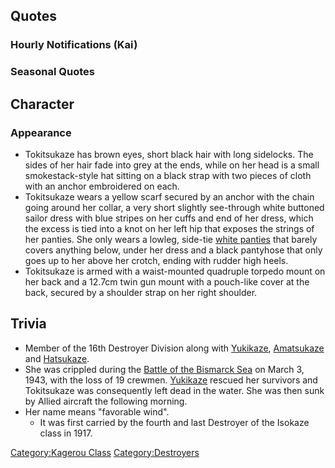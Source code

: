 {{ShipPageHeader}}

==Quotes==
{{ShipQuotes
|Introduction = 陽炎型駆逐艦十番艦。時津風……出るよ。
|Introduction/En = Kagerou-class Destroyer tenth ship. Tokitsukaze... has arrived!

|Library = 陽炎型十番艦の時津風だよ。<br>雪風、初風、天津風とで第十六駆逐隊を編成、仲良く色々と頑張ったんだよ。<br>二水戦にもいたんだよ、ほんとほんと。でも、制海権の無い海は…ちょっと嫌かなーって。
|Library/En = Tenth Kagerou-class Destroyer, Tokitsukaze.<br>I worked hard in the 16th Destroyer Division with my friends Yukikaze, Hatsukaze, and Amatsukaze.<br>I was also in the 2nd Torpedo Squadron you know, really, really.  But...an uncontrolled sea seems...kinda unpleasant.
|Library/Note = The previous translation is wrong. Tokitsukaze was NOT in two Destroyer Divisions, she was in 2nd Torpedo Squadron which the 16th Destroyer Division was a part of.

|Secretary 1 = この風、どうかなぁ？
|Secretary 1/En = This wind, how is it?

|Secretary 2 = んー？なになに？何したいの？
|Secretary 2/En = Nn? What, what? What is it?

|Secretary 3 = なあにい雪風、やめてよぅ。ん？…あれ…司令、何してんのさ。叩くよ。
|Secretary 3/En = What is it, Yukikaze, stop it. Eh? ...Huh... Commander, what are you doing? I'll hit you.

|Idle = しれー、しれぇー！、しれぇーってばー！ねー！、おーい、きこえてないのー？ぅおーい！
|Idle/En = Commander, Commander! Commaaandeer! Hey! Hey, can't you hear me? Hey!

|Secretary Married = しれぇー雪風見なかったー?んー、そうっじゃあ司令で良いや、へいっ　へーいっ！
|Secretary Married/En = Commander, have you seen Yukikaze? Hmm, is that so. Then, you're fine as well! Hey~ Hey~

|Wedding = しれぇーどうしたの？初風探してるの？違う？天津風？それも違う？じゃ誰？えっ？ああ、あたしぃ？な、なんでぇー？えっと、えーっとぉ…ありがとう♪
|Wedding/En = Commander, what's the matter? Are you looking for Hatsukaze? Wrong? Amatsukaze? That's wrong too? Then who? Huh? Ah, me? W-why? Err, err... Thanks♪

|Looking At Scores = しれー、成績見るの？時津風も見る見る！
|Looking At Scores/En = Commander, looking at scores?  Tokitsukaze also wanna look, wanna look!

|Joining A Fleet = いい？雪風、先に行くよ！
|Joining A Fleet/En = Ready? Yukikaze, I'm going ahead!

|Equipment 1 = ふぁい！有り難いな！
|Equipment 1/En = Fuai! Thanks!

|Equipment 2 = ふふん、嬉しい嬉しい！
|Equipment 2/En = Fufun, I'm happy, happy!

|Equipment 3 = ほうほう、ふむふむ！
|Equipment 3/En = Hm hm, fumu fumu!

|Supply = 嬉しい嬉しい、ありがとう。
|Supply/En = I'm glad, I'm glad, thanks.

|Docking Minor = はぁ。ちょっと汚れを落としたいな。
|Docking Minor/En = Haa. I want to clean up a bit.
|Docking Minor/Note = Paraphrasing to remove literal translation awkwardness.

|Docking Major = お風呂に浸かるよー。ごめーん。
|Docking Major/En = Going to soak in the bath. Sorry-.

|Docking Complete = しれー、修理が終わったって！
|Docking Complete/En = Sir, my repair is done!

|Construction = しれー、新しい船が出来たって。
|Construction/En = Commander, they said a new ship is done.

|Returning From Sortie = はーぁ、疲れた疲れたー。艦隊戻りまーす。
|Returning From Sortie/En = Haaa, tired, tired~.  The fleet has returned.

|Starting A Sortie = いよいよ第十六駆逐隊の出番かな！
|Starting A Sortie/En = It is finally time for the 16thDesDiv to shine!

|Battle Start = さーあ、始めちゃいますか！
|Battle Start/En = Well, let's start then!

|Attack = 打ち方、はーじめー！
|Attack/En = Striking, begin!

|Night Battle = 第十六駆逐隊、突撃します！
|Night Battle/En = 16th Destroyer Division, charge!

|Night Attack = さぁ、叩くよ！
|Night Attack/En = Now, hit!

|MVP = ほうほう、時津風が一番かぁ。いいかもね、いいかも！
|MVP/En = Hou hou, so Tokitsukaze is first, huh.  That's good, pretty good!

|Minor Damage 1 = やだぁーもうー
|Minor Damage 1/En = Oh no, ugh.

|Minor Damage 2 = 避けれなかったぁ痛ったったぁ
|Minor Damage 2/En = I couldn't dodge. Ouch-ch

|Major Damage = 無理な作戦は嫌だー、すごく嫌ー
|Major Damage/En = I ha-te unreasonable operations, I really ha-te them.

|Sunk = また…一番最初か…いいけど…雪風、初風、天津風…ま、た…ね…
|Sunk/En = I'm... first again, huh... that's okay... Yukikaze, Hatsukaze, Amatsukaze... See, you... again...
}}

===Hourly Notifications (Kai)===
{{Shiphourly
| 00JP = しれー、午前零時ですよー！あのー……しれー？ 何してんのー？
| 00EN = Commander, it's 00:00! Um... commander? What are you doing?
| 00Note = 
| 01JP = まるひとまるまる。しれー、真夜中に何してんのー？わたしにも見せてよ！
| 01EN = 01:00. Commander, what are you doing in midnight? Let me see it too!
| 01Note = 
| 02JP = まるふたまるまる。しれー、わたしに隠し事とかよくない。よくないなぁ～！
| 02EN = 02:00. Commander, keeping secrets from me is not good. Not goooood!
| 02Note = 
| 03JP = まるさんまるまる。しれーと格闘戦すると疲れるー……。最後まで隠し通すなんて……。
| 03EN = 03:00. Fighting with commander is really tiring... To think he's hiding it until the end...
| 03Note = 
| 04JP = まるよんまるまる。まぁいいや。後で雪風たちと一緒に、しれーが寝たら探ろーっと。
| 04EN = 04:00. Whatever. I'll look for it with Yukikaze and the others later, when Commander is asleep.
| 04Note = 
| 05JP = まるごーまるまる。しれー、朝です！すっかりすっかり朝！
| 05EN = 05:00. Commander, it's morning! Totally, totally morning!
| 05Note = 
| 06JP = まるろくまるまる。しれー、朝ご飯作って―！……え、できない？うそ、んなバカな。
| 06EN = 06:00. Commander, make breakfast please! ...eeh, you can't? Liar, you can't be.
| 06Note = 
| 07JP = まるななまるまる。じゃあ仕方ないです。間宮さんとこ行きましょ、しれー！
| 07EN = 07:00. Well, it can't be helped. Let's go together to Mamiya's place, commander!
| 07Note = 
| 08JP = まるはちまるまる。間宮は朝食、おいしーよねー。わたし？無理無理。よゆーで。
| 08EN = 08:00. Mamiya's breakfast delicious. Me? Impossible, totally.
| 08Note = 
| 09JP = まるきゅーまるまる。さーそろそろ雪風たちを呼んで出撃しますかー！出撃、出撃♪
| 09EN = 09:00. Now then, I should probably call Yukikaze and others for sortie! Sortie, sortie♪
| 09Note = 
| 10JP = ひとまるまるまる。天津風の吹き流し、気になるよねー。……え、ならない？……そう。
| 10EN = 10:00. Amatsukaze's windsock, doesn't it make you curious~? ...eh, it doesn't? ...I see.
| 10Note = 
| 11JP = ひとひとまるまる。しれー、お昼は何にするー？どこに行くー？カレーもいいかなー。
| 11EN = 11:00. Commander, what are you gonna eat for lunch? Where are you going? Curry is good too.
| 11Note = 
| 12JP = ひっとふったまっるまっる。ふふー♪しっれーとお昼のカレー♪いいねいいねー、満足満足ー♪
| 12EN = 12:00. Fufu♪ Afternoon curry with Commander♪ Rice nice, satisfied satisfied♪
| 12Note = 
| 13JP = ひとさんまるまる。おなか一杯になるとさー、ボーっとしたくならなーい？なるよねー。
| 13EN = 13:00. When your stomach is full, don't you just want to laze around? You do become like that huh~.
| 13Note = 
| 14JP = ひとよんまるまる。しれー、雪風見なかったー？すぐいなくなるんだよなー。
| 14EN = 14:00. Commander, did you see Yukikaze? She disappeared really fast.
| 14Note = 
| 15JP = ひとごーまるまる。しれー、おやつの時間だよー。おっやつー♪何食べる？わたしはねー……。
| 15EN = 15:00. Commander, it's time for a snack. Snack♪ What do you want to eat? I want...
| 15Note = 
| 16JP = ひっとろっくまるまる。初風と天津風ってさー、変わってるよねー。ねー？わたしは、フツーじゃん？
| 16EN = 16:00. Hatsukaze and Amatsukaze have changed. Right? I'm still normal, right?
| 16Note = 
| 17JP = ひとななまるまる。しれー、夕焼け夕焼け！ いいよねーこの時間。割と好き。
| 17EN = 17:00. Commander, sunset sunset! Isn't it nice, this time of day. I'm pretty fond of it.
| 17Note = 
| 18JP = ひとはちまるまる。わーい、夕食の時間だー！しれー、何食べに行くー？ねー♪
| 18EN = 18:00. Commander, time for dinner! Commander, what do you want to go eat? Hey♪
| 18Note = 
| 19JP = ひときゅーまるまる。え？しれーが作るってー？大丈夫かなー……。手伝おうかー？
| 19EN = 19:00. Eh? Commander is making dinner? I wonder if it's alright... Do you need help?
| 19Note = 
| 20JP = ふたまるまるまる。あ、しれーがつくった夕食、おいしーじゃん！明日も作ってー！
| 20EN = 20:00. The Commander's handmade dinner, delicious! Cook again tomorrow!
| 20Note = 
| 21JP = ふたひとまるまる。ちょっと雪風んとこいってくるー！や、別に用事無いけど。
| 21EN = 21:00. I'm going to Yukikaze's place for a while. Nah, I don't really have anything I need to do there.
| 21Note = 
| 22JP = しれー、ふたふたまるまるだよー。もうすっかり夜だねー。もう寝ちゃおっか―……。
| 22EN = Commander, it's 22:00. It's totally night. Time to sleep...
| 22Note = 
| 23JP = ふたさんまるまる……。大丈夫！時報任務中だからね！ねましぇん！タブンね！
| 23EN = 23:00... I'm fine! Since I'm on time announcement duty! I'm not gonna sleep! Maybe!
| 23Note = 
}}

===Seasonal Quotes===
{{Shipquoteseasonal
|SecondAnniversary2015 = しれー、二周年だって、早いねー、わたしもビックリだよー。良かったね 
|SecondAnniversary2015_EN = Hey Commaaand~ It’s been two years! That was fast! I was surprised too! I’m so glad, y'know~ 
|SecondAnniversary2015_Clip = {{Audio|file=Tokitsukaze_Second_Anniversary.ogg}}
|SecondAnniversary2015_Note =

|RainySeason2015 = 雨の季節はやだね～、なんか嫌～。…そんな時はぁ、しれーの頭にでも登るかぁ～っ！がーるる～っ♪
|RainySeason2015_EN = I don't like the rainy season~ It's unpleasant~. At times like this, I'll just climb at the commander's head! Garuru~
|RainySeason2015_Clip = {{Audio|file=Tokitsukaze_Rainy_Season_2015.ogg}}
|RainySeason2015_Note = ''Garuru'' is a little wolf's growling sound.

|EarlySummer2015 = しれー、そろそろ夏だね。今年の夏は雪風たちと泳ぎに行こうよ。ねー、ねーー！
|EarlySummer2015_EN = Commanderrrr! It's almost summertime! Let's go swimming with Yukikaze this summer. Okay? Okayyyy????
|EarlySummer2015_Clip = {{Audio|file=Tokitsukaze_Early_Summer_2015.ogg}}
|EarlySummer2015_Note = 

|MidSummer2015 = しれぇー！夏だよ！海に行こう！出撃じゃなくてさぁ！ほーら、早く早く早くー！
|MidSummer2015_EN = Commander! It's summer! Let's go to the sea! Not on a sortie, you know! Come on, quickly, quickly, quickly-!
|MidSummer2015_Clip = {{Audio|file=Tokitsukaze_Mid-Summer_2015_Secretary_1.ogg}}
|MidSummer2015_Note =

|Christmas2015 = しれー、クリスマス！このケーキ、うっまーい！しれーも食べる？ほら、あーーん！
|Christmas2015_EN = Commander ~ It's Christmas! This cake is so gooood ~! You want some too? Here, ah...
|Christmas2015_Clip = {{Audio|file=Tokitsukaze_Christmas_2015.ogg}}
|Christmas2015_Note =

|EndofYear2015 = もう年末だよ～。一年って早いよね、ホント。へ？大掃除？あたしも？何で？
|EndofYear2015_EN = It's already the end of year~. A single year sure passes by quickly, really. Eh? New Year's Eve cleaning? Me too? Why?
|EndofYear2015_Clip = {{Audio|file=Tokitsukaze_End_of_Year_2015.ogg}} 
|EndofYear2015_Note =

|NewYear2016 = しれー、明けましておめでとう！今年もよろしくね！うむ？おみくじ引く~？
|NewYear2016_EN = Commander, Happy New Year! Take care of me this year too! Humu? We're going to pull fortunes?
|NewYear2016_Clip = {{Audio|file=Tokitsukaze_New_Year_2016.ogg}}
|NewYear2016_Note = 

|Valentine2016 = しれーチョコあげるー。え、いらないってー？んな馬鹿な…食ーべるのー！えーい！
|Valentine2016_EN = Commander, I'll give you chocolate. Eh, you don't want it? That's nonsense. You'll eat it! Eei!
|Valentine2016_Clip = {{Audio|file=Tokitsukaze_Valentine_2016.ogg}}
|Valentine2016_Note = 

|WhiteDay2016 = チョコのお返しは？司令？へ？無いって？んなばかな。うふ！？ほら、あるじゃん！
|WhiteDay2016_EN = Where's my return sweets? Commander? Eh? There is none? That's impossible. Oh! See look, you do have it!
|WhiteDay2016_Clip = {{Audio|file=Tokitsukaze White Day 2016.ogg}}
|WhiteDay2016_Note = 

|ThirdAnniversary2016 = しれー、今日は特別な記念日じゃん？おめでとうしれー！しれー！！しれー！！！
|ThirdAnniversary2016_EN = Commander, it's a special anniversary, isn't it? Congrats, Commander! Commander!! Commander!!!
|ThirdAnniversary2016_Clip = {{Audio|file=Tokitsukaze_Third_Anniversary.ogg}}
|ThirdAnniversary2016_Note = 

|RainySeason2016 = 雨の季節はやだね～、なんか嫌～。…そんな時はぁ、しれーの頭にでも登るかぁ～っ！がーるる～っ♪
|RainySeason2016_EN = I hate the rainy season~ I just hate it~. ....At times like this, I'll just climb up the Commander's head! Garuru~
|RainySeason2016_Clip = {{Audio|file=Tokitsukaze Rainy Season 2015.ogg}}
|RainySeason2016_Note = ''From [[Seasonal/Rainy Season 2015|Rainy Season 2015]]''

|SpringSeason2018 = 
|SpringSeason2018_EN = 
|SpringSeason2018_Clip = 
|SpringSeason2018_Note = 
}}<!--==Character==

===Appearance===

===Personality=== -->
==Character==
===Appearance===
*Tokitsukaze has brown eyes, short black hair with long sidelocks. The sides of her hair fade into grey at the ends, while on her head is a small smokestack-style hat sitting on a black strap with two pieces of cloth with an anchor embroidered on each.
*Tokitsukaze wears a yellow scarf secured by an anchor with the chain going around her collar, a very short slightly see-through white buttoned sailor dress with blue stripes on her cuffs and end of her dress, which the excess is tied into a knot on her left hip that exposes the strings of her panties. She only wears a lowleg, side-tie [https://twitter.com/M_ars/status/505384807241494528/photo/1 white panties] that barely covers anything below, under her dress and a black pantyhose that only goes up to her above her crotch, ending with rudder high heels.
*Tokitsukaze is armed with a waist-mounted quadruple torpedo mount on her back and a 12.7cm twin gun mount with a pouch-like cover at the back, secured by a shoulder strap on her right shoulder.

==Trivia==
* Member of the 16th Destroyer Division along with [[Yukikaze]], [[Amatsukaze]] and [[Hatsukaze]].
* She was crippled during the [https://en.wikipedia.org/wiki/Battle_of_the_Bismarck_Sea Battle of the Bismarck Sea] on March 3, 1943, with the loss of 19 crewmen. [[Yukikaze]] rescued her survivors and Tokitsukaze was consequently left dead in the water. She was then sunk by Allied aircraft the following morning.
* Her name means "favorable wind".
** It was first carried by the fourth and last Destroyer of the Isokaze class in 1917.

{{ShipPageFooter}}
[[Category:Kagerou Class]]
[[Category:Destroyers]]